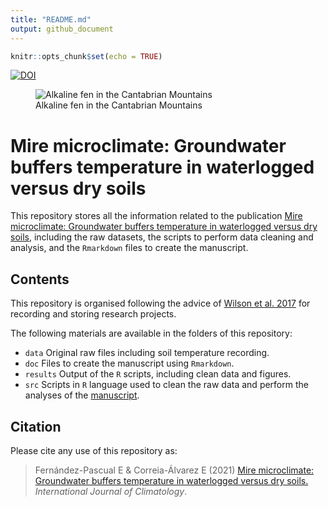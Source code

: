 ```yaml
---
title: "README.md"
output: github_document
---
```


```r
knitr::opts_chunk$set(echo = TRUE)
```

[![DOI](https://zenodo.org/badge/DOI/10.5281/zenodo.4081418.svg)](https://doi.org/10.5281/zenodo.4081418)

![Alkaline fen in the Cantabrian Mountains](data/Sierra Cebolleda.jpg)

# Mire microclimate: Groundwater buffers temperature in waterlogged versus dry soils

This repository stores all the information related to the publication [Mire microclimate: Groundwater buffers temperature in waterlogged versus dry soils](https://doi.org/10.1002/joc.6893), including the raw datasets, the scripts to perform data cleaning and analysis, and the `Rmarkdown` files to create the manuscript.

## Contents

This repository is organised following the advice of [Wilson et al. 2017](https://doi.org/10.1371/journal.pcbi.1005510) for recording and storing research projects.


The following materials are available in the folders of this repository:

* `data` Original raw files including soil temperature recording.
* `doc` Files to create the manuscript using `Rmarkdown`.
* `results` Output of the `R` scripts, including clean data and figures.
* `src` Scripts in `R` language used to clean the raw data and perform the analyses of the [manuscript](https://github.com/efernandezpascual/mires/blob/master/doc/manuscript.md).

## Citation

Please cite any use of this repository as: 

> Fernández-Pascual E & Correia-Álvarez E (2021) [Mire microclimate: Groundwater buffers temperature in waterlogged versus dry soils.](https://doi.org/10.1002/joc.6893) *International Journal of Climatology*.